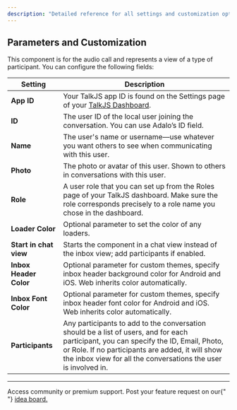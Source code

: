```yaml
---
description: "Detailed reference for all settings and customization options available in the TalkJS Chat component for Adalo."
---
```


## Parameters and Customization

This component is for the audio call and represents a view of a type of participant. You can configure the following fields:

| **Setting**            | **Description**                                                                                                                                                                                                                                              |
| ---------------------- | ------------------------------------------------------------------------------------------------------------------------------------------------------------------------------------------------------------------------------------------------------------ |
| **App ID**             | Your TalkJS app ID is found on the Settings page of your [TalkJS Dashboard](https://talkjs.com/dashboard).                                                                                                                                                   |
| **ID**                 | The user ID of the local user joining the conversation. You can use Adalo’s ID field.                                                                                                                                                                        |
| **Name**               | The user's name or username—use whatever you want others to see when communicating with this user.                                                                                                                                                           |
| **Photo**              | The photo or avatar of this user. Shown to others in conversations with this user.                                                                                                                                                                           |
| **Role**               | A user role that you can set up from the Roles page of your TalkJS dashboard. Make sure the role corresponds precisely to a role name you chose in the dashboard.                                                                                            |
| **Loader Color**       | Optional parameter to set the color of any loaders.                                                                                                                                                                                                          |
| **Start in chat view** | Starts the component in a chat view instead of the inbox view; add participants if enabled.                                                                                                                                                                  |
| **Inbox Header Color** | Optional parameter for custom themes, specify inbox header background color for Android and iOS. Web inherits color automatically.                                                                                                                           |
| **Inbox Font Color**   | Optional parameter for custom themes, specify inbox header font color for Android and iOS. Web inherits color automatically.                                                                                                                                 |
| **Participants**       | Any participants to add to the conversation should be a list of users, and for each participant, you can specify the ID, Email, Photo, or Role. If no participants are added, it will show the inbox view for all the conversations the user is involved in. |

---

<CardGroup cols={2}>
  <Card title="Need Help?" icon="envelope" href="/support/overview">
    Access community or premium support.
  </Card>
  <Card
    title="Have a feature request?"
    icon="lightbulb"
    href="https://lunchpaillabs.canny.io/feature-requests?selectedCategory=chat-component-for-adalo"
  >
    Post your feature request on our{" "}
    <a href="https://lunchpaillabs.canny.io/feature-requests?selectedCategory=chat-component-for-adalo">
      idea board.
    </a>
  </Card>
</CardGroup>
